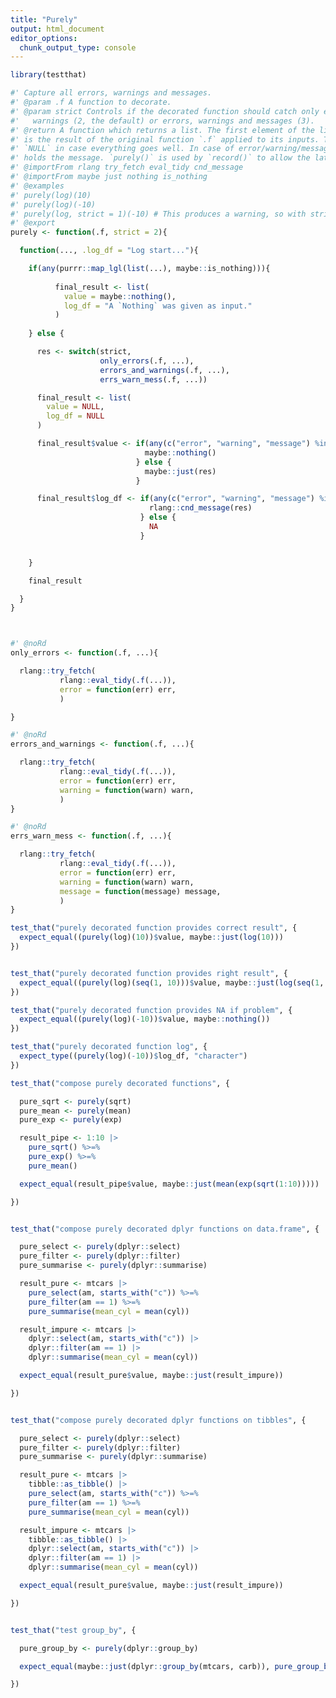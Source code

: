 ```yaml
---
title: "Purely"
output: html_document
editor_options: 
  chunk_output_type: console
---
```


```r
library(testthat)
```


```r
#' Capture all errors, warnings and messages.
#' @param .f A function to decorate.
#' @param strict Controls if the decorated function should catch only errors (1), errors and
#'   warnings (2, the default) or errors, warnings and messages (3).
#' @return A function which returns a list. The first element of the list, `$value`,
#' is the result of the original function `.f` applied to its inputs. The second element, `$log` is
#' `NULL` in case everything goes well. In case of error/warning/message, `$value` is NA and `$log`
#' holds the message. `purely()` is used by `record()` to allow the latter to handle errors.
#' @importFrom rlang try_fetch eval_tidy cnd_message
#' @importFrom maybe just nothing is_nothing
#' @examples
#' purely(log)(10)
#' purely(log)(-10)
#' purely(log, strict = 1)(-10) # This produces a warning, so with strict = 1 nothing gets captured.
#' @export
purely <- function(.f, strict = 2){

  function(..., .log_df = "Log start..."){

    if(any(purrr::map_lgl(list(...), maybe::is_nothing))){
    
          final_result <- list(
            value = maybe::nothing(),
            log_df = "A `Nothing` was given as input."
          )
    
    } else {

      res <- switch(strict,
                    only_errors(.f, ...),
                    errors_and_warnings(.f, ...),
                    errs_warn_mess(.f, ...))

      final_result <- list(
        value = NULL,
        log_df = NULL
      )

      final_result$value <- if(any(c("error", "warning", "message") %in% class(res))){
                              maybe::nothing()
                            } else {
                              maybe::just(res)
                            }

      final_result$log_df <- if(any(c("error", "warning", "message") %in% class(res))){
                               rlang::cnd_message(res)
                             } else {
                               NA
                             }


    }

    final_result

  }
}



#' @noRd
only_errors <- function(.f, ...){

  rlang::try_fetch(
           rlang::eval_tidy(.f(...)),
           error = function(err) err,
           )

}

#' @noRd
errors_and_warnings <- function(.f, ...){

  rlang::try_fetch(
           rlang::eval_tidy(.f(...)),
           error = function(err) err,
           warning = function(warn) warn,
           )
}

#' @noRd
errs_warn_mess <- function(.f, ...){

  rlang::try_fetch(
           rlang::eval_tidy(.f(...)),
           error = function(err) err,
           warning = function(warn) warn,
           message = function(message) message,
           )
}
```

```r
test_that("purely decorated function provides correct result", {
  expect_equal((purely(log)(10))$value, maybe::just(log(10)))
})


test_that("purely decorated function provides right result", {
  expect_equal((purely(log)(seq(1, 10)))$value, maybe::just(log(seq(1, 10))))
})

test_that("purely decorated function provides NA if problem", {
  expect_equal((purely(log)(-10))$value, maybe::nothing())
})

test_that("purely decorated function log", {
  expect_type((purely(log)(-10))$log_df, "character")
})

test_that("compose purely decorated functions", {

  pure_sqrt <- purely(sqrt)
  pure_mean <- purely(mean)
  pure_exp <- purely(exp)

  result_pipe <- 1:10 |>
    pure_sqrt() %>=%
    pure_exp() %>=%
    pure_mean()

  expect_equal(result_pipe$value, maybe::just(mean(exp(sqrt(1:10)))))

})


test_that("compose purely decorated dplyr functions on data.frame", {

  pure_select <- purely(dplyr::select)
  pure_filter <- purely(dplyr::filter)
  pure_summarise <- purely(dplyr::summarise)

  result_pure <- mtcars |>
    pure_select(am, starts_with("c")) %>=%
    pure_filter(am == 1) %>=%
    pure_summarise(mean_cyl = mean(cyl))

  result_impure <- mtcars |>
    dplyr::select(am, starts_with("c")) |>
    dplyr::filter(am == 1) |>
    dplyr::summarise(mean_cyl = mean(cyl))

  expect_equal(result_pure$value, maybe::just(result_impure))

})


test_that("compose purely decorated dplyr functions on tibbles", {

  pure_select <- purely(dplyr::select)
  pure_filter <- purely(dplyr::filter)
  pure_summarise <- purely(dplyr::summarise)

  result_pure <- mtcars |>
    tibble::as_tibble() |>
    pure_select(am, starts_with("c")) %>=%
    pure_filter(am == 1) %>=%
    pure_summarise(mean_cyl = mean(cyl))

  result_impure <- mtcars |>
    tibble::as_tibble() |>
    dplyr::select(am, starts_with("c")) |>
    dplyr::filter(am == 1) |>
    dplyr::summarise(mean_cyl = mean(cyl))

  expect_equal(result_pure$value, maybe::just(result_impure))

})


test_that("test group_by", {

  pure_group_by <- purely(dplyr::group_by)

  expect_equal(maybe::just(dplyr::group_by(mtcars, carb)), pure_group_by(mtcars, carb)$value)

})
```
